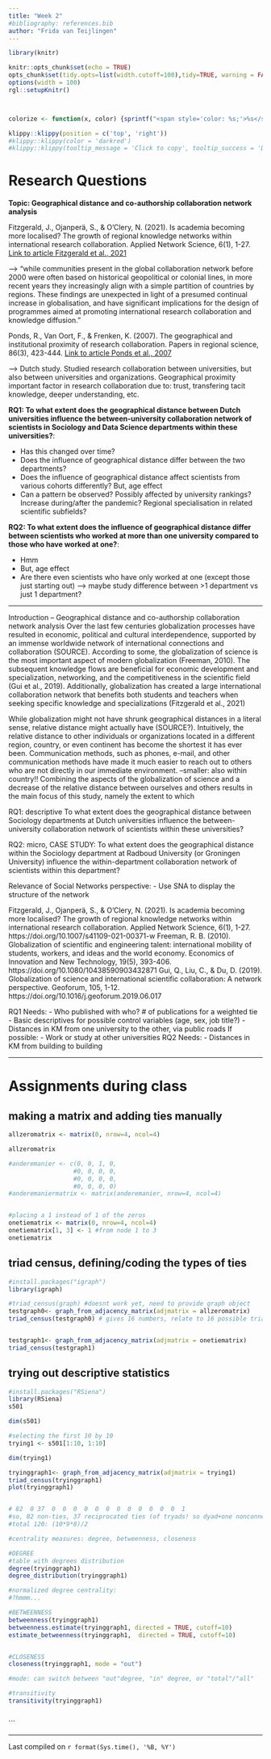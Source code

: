 ```yaml
---
title: "Week 2"
#bibliography: references.bib
author: "Frida van Teijlingen"
---
```




```r
library(knitr)

knitr::opts_chunk$set(echo = TRUE)
opts_chunk$set(tidy.opts=list(width.cutoff=100),tidy=TRUE, warning = FALSE, message = FALSE,comment = "#>", cache=TRUE, class.source=c("test"), class.output=c("test2"))
options(width = 100)
rgl::setupKnitr()



colorize <- function(x, color) {sprintf("<span style='color: %s;'>%s</span>", color, x) }

```

```r
klippy::klippy(position = c('top', 'right'))
#klippy::klippy(color = 'darkred')
#klippy::klippy(tooltip_message = 'Click to copy', tooltip_success = 'Done')
```

# Research Questions

**Topic: Geographical distance and co-authorship collaboration network analysis**

Fitzgerald, J., Ojanperä, S., & O’Clery, N. (2021). Is academia becoming more localised? The growth of regional knowledge networks within international research collaboration. Applied Network Science, 6(1), 1-27. 
[Link to article Fitzgerald et al., 2021](https://www.springernature.com/gp/open-research/about/the-fundamentals-of-open-access-and-open-research)

--> "while communities present in the global collaboration network before 2000 were often based on historical geopolitical or colonial lines, in more recent years they increasingly align with a simple partition of countries by regions. These findings are unexpected in light of a presumed continual increase in globalisation, and have significant implications for the design of programmes aimed at promoting international research collaboration and knowledge diffusion."

Ponds, R., Van Oort, F., & Frenken, K. (2007). The geographical and institutional proximity of research collaboration. Papers in regional science, 86(3), 423-444.
[Link to article Ponds et al., 2007](https://www.sciencedirect.com/science/article/pii/S1056819023023989)

--> Dutch study. Studied research collaboration between universities, but also between universities and organizations. 
Geographical proximity important factor in research collaboration due to: trust, transfering tacit knowledge, deeper understanding, etc.


**RQ1: To what extent does the geographical distance between Dutch universities influence the between-university collaboration network of scientists in Sociology and Data Science departments within these universities?**:  

- Has this changed over time?  
- Does the influence of geographical distance differ between the two departments?  
- Does the influence of geographical distance affect scientists from various cohorts differently? But, age effect  
- Can a pattern be observed? Possibly affected by university rankings? Increase during/after the pandemic? Regional specialisation in related scientific subfields?    


**RQ2: To what extent does the influence of geographical distance differ between scientists who worked at more than one university compared to those who have worked at one?**:  

- Hmm  
- But, age effect  
- Are there even scientists who have only worked at one (except those just starting out) --> maybe study difference between >1 department vs just 1 department?  



----
  
Introduction – Geographical distance and co-authorship collaboration network analysis
Over the last few centuries globalization processes have resulted in economic, political and cultural interdependence, supported by an immense worldwide network of international connections and collaboration (SOURCE). 
According to some, the globalization of science is the most important aspect of modern globalization (Freeman, 2010). The subsequent knowledge flows are beneficial for economic development and specialization, networking, and the competitiveness in the scientific field (Gui et al., 2019). Additionally, globalization has created a large international collaboration network that benefits both students and teachers when seeking specific knowledge and specializations (Fitzgerald et al., 2021)


While globalization might not have shrunk geographical distances in a literal sense, relative distance might actually have (SOURCE?). Intuitively, the relative distance to other individuals or organizations located in a different region, country, or even continent has become the shortest it has ever been. 
Communication methods, such as phones, e-mail, and other communication methods have made it much easier to reach out to others who are not directly in our immediate environment. 
--smaller: also within country!!
Combining the aspects of the globalization of science and a decrease of the relative distance between ourselves and others results in the main focus of this study, namely the extent to which  


RQ1: descriptive
To what extent does the geographical distance between Sociology departments at Dutch universities influence the between-university collaboration network of scientists within these universities?

RQ2: micro, CASE STUDY: 
To what extent does the geographical distance within the Sociology department at Radboud University (or Groningen University) influence the within-department collaboration network of scientists within this department?


Relevance of Social Networks perspective:
-	Use SNA to display the structure of the network

Fitzgerald, J., Ojanperä, S., & O’Clery, N. (2021). Is academia becoming more localised? The growth of regional knowledge networks within international research collaboration. Applied Network Science, 6(1), 1-27. https://doi.org/10.1007/s41109-021-00371-w 
Freeman, R. B. (2010). Globalization of scientific and engineering talent: international mobility of students, workers, and ideas and the world economy. Economics of Innovation and New Technology, 19(5), 393-406. https://doi.org/10.1080/10438590903432871 
Gui, Q., Liu, C., & Du, D. (2019). Globalization of science and international scientific collaboration: A network perspective. Geoforum, 105, 1-12. https://doi.org/10.1016/j.geoforum.2019.06.017 


RQ1 Needs:
-	Who published with who? # of publications for a weighted tie
-	Basic descriptives for possible control variables (age, sex, job title?)
-	Distances in KM from one university to the other, via public roads
If possible:
-	Work or study at other universities
RQ2 Needs:
-	Distances in KM from building to building






----


# Assignments during class

## making a matrix and adding ties manually
```r
allzeromatrix <- matrix(0, nrow=4, ncol=4)

allzeromatrix

#anderemanier <- c(0, 0, 1, 0, 
                  #0, 0, 0, 0,
                  #0, 0, 0, 0,
                  #0, 0, 0, 0)
#anderemaniermatrix <- matrix(anderemanier, nrow=4, ncol=4)


#placing a 1 instead of 1 of the zeros
onetiematrix <- matrix(0, nrow=4, ncol=4)
onetiematrix[1, 3] <- 1 #from node 1 to 3
onetiematrix
```

## triad census, defining/coding the types of ties
```r
#install.packages("igraph")
library(igraph)

#triad_census(graph) #doesnt work yet, need to provide graph object
testgraph0<- graph_from_adjacency_matrix(adjmatrix = allzeromatrix)
triad_census(testgraph0) # gives 16 numbers, relate to 16 possible triads, e.g. 400000000000 means there are 4 003 triads aka no ties


testgraph1<- graph_from_adjacency_matrix(adjmatrix = onetiematrix)
triad_census(testgraph1)
```

## trying out descriptive statistics
```r
#install.packages("RSiena")
library(RSiena)
s501

dim(s501)

#selecting the first 10 by 10
trying1 <- s501[1:10, 1:10]

dim(trying1)

tryinggraph1<- graph_from_adjacency_matrix(adjmatrix = trying1)
triad_census(tryinggraph1)
plot(tryinggraph1)


# 82  0 37  0  0  0  0  0  0  0  0  0  0  0  0  1
#so, 82 non-ties, 37 reciprocated ties (of tryads! so dyad+one nonconnected counts), 1 complete circular tie
#total 120: (10*9*8)/2
```

```r
#centrality measures: degree, betweenness, closeness

#DEGREE
#table with degrees distribution
degree(tryinggraph1)
degree_distribution(tryinggraph1)

#normalized degree centrality:
#?hmmm...

#BETWEENNESS
betweenness(tryinggraph1)
betweenness.estimate(tryinggraph1, directed = TRUE, cutoff=10)
estimate_betweenness(tryinggraph1,  directed = TRUE, cutoff=10)


#CLOSENESS
closeness(tryinggraph1, mode = "out")

#mode: can switch between "out"degree, "in" degree, or "total"/"all"

#transitivity
transitivity(tryinggraph1)



```

```


----


Last compiled on `r format(Sys.time(), '%B, %Y')`

<br>






